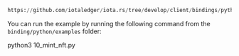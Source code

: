 ```python reference
https://github.com/iotaledger/iota.rs/tree/develop/client/bindings/python/examples/10_mint_nft.py
```

You can run the example by running the following command from the `binding/python/examples` folder:

<CodeBlock className="language-bash">
    python3 10_mint_nft.py
</CodeBlock>
